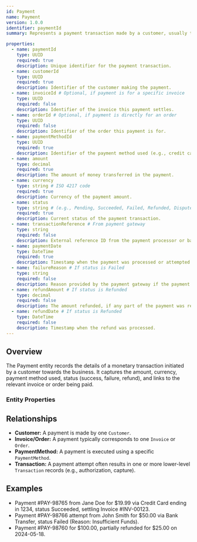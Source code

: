 ```yaml
---
id: Payment
name: Payment
version: 1.0.0
identifier: paymentId
summary: Represents a payment transaction made by a customer, usually to settle an invoice or pay for an order.

properties:
  - name: paymentId
    type: UUID
    required: true
    description: Unique identifier for the payment transaction.
  - name: customerId
    type: UUID
    required: true
    description: Identifier of the customer making the payment.
  - name: invoiceId # Optional, if payment is for a specific invoice
    type: UUID
    required: false
    description: Identifier of the invoice this payment settles.
  - name: orderId # Optional, if payment is directly for an order
    type: UUID
    required: false
    description: Identifier of the order this payment is for.
  - name: paymentMethodId
    type: UUID
    required: true
    description: Identifier of the payment method used (e.g., credit card, bank transfer).
  - name: amount
    type: decimal
    required: true
    description: The amount of money transferred in the payment.
  - name: currency
    type: string # ISO 4217 code
    required: true
    description: Currency of the payment amount.
  - name: status
    type: string # (e.g., Pending, Succeeded, Failed, Refunded, Disputed)
    required: true
    description: Current status of the payment transaction.
  - name: transactionReference # From payment gateway
    type: string
    required: false
    description: External reference ID from the payment processor or bank.
  - name: paymentDate
    type: DateTime
    required: true
    description: Timestamp when the payment was processed or attempted.
  - name: failureReason # If status is Failed
    type: string
    required: false
    description: Reason provided by the payment gateway if the payment failed.
  - name: refundAmount # If status is Refunded
    type: decimal
    required: false
    description: The amount refunded, if any part of the payment was returned.
  - name: refundDate # If status is Refunded
    type: DateTime
    required: false
    description: Timestamp when the refund was processed.
---
```


## Overview

The Payment entity records the details of a monetary transaction initiated by a customer towards the business. It captures the amount, currency, payment method used, status (success, failure, refund), and links to the relevant invoice or order being paid.

### Entity Properties
<EntityPropertiesTable />

## Relationships

*   **Customer:** A payment is made by one `Customer`.
*   **Invoice/Order:** A payment typically corresponds to one `Invoice` or `Order`.
*   **PaymentMethod:** A payment is executed using a specific `PaymentMethod`.
*   **Transaction:** A payment attempt often results in one or more lower-level `Transaction` records (e.g., authorization, capture).

## Examples

*   Payment #PAY-98765 from Jane Doe for $19.99 via Credit Card ending in 1234, status Succeeded, settling Invoice #INV-00123.
*   Payment #PAY-98766 attempt from John Smith for $50.00 via Bank Transfer, status Failed (Reason: Insufficient Funds).
*   Payment #PAY-98760 for $100.00, partially refunded for $25.00 on 2024-05-18. 